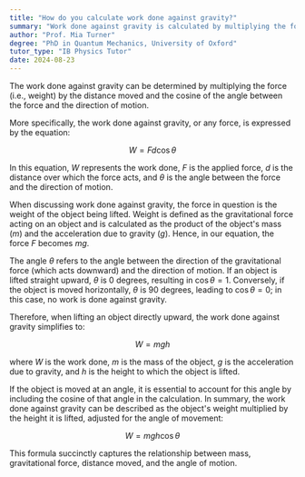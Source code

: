 ```yaml
---
title: "How do you calculate work done against gravity?"
summary: "Work done against gravity is calculated by multiplying the force (weight) by the distance moved and the cosine of the angle."
author: "Prof. Mia Turner"
degree: "PhD in Quantum Mechanics, University of Oxford"
tutor_type: "IB Physics Tutor"
date: 2024-08-23
---
```


The work done against gravity can be determined by multiplying the force (i.e., weight) by the distance moved and the cosine of the angle between the force and the direction of motion.

More specifically, the work done against gravity, or any force, is expressed by the equation:

$$
W = F d \cos \theta
$$

In this equation, $W$ represents the work done, $F$ is the applied force, $d$ is the distance over which the force acts, and $\theta$ is the angle between the force and the direction of motion.

When discussing work done against gravity, the force in question is the weight of the object being lifted. Weight is defined as the gravitational force acting on an object and is calculated as the product of the object's mass ($m$) and the acceleration due to gravity ($g$). Hence, in our equation, the force $F$ becomes $mg$.

The angle $\theta$ refers to the angle between the direction of the gravitational force (which acts downward) and the direction of motion. If an object is lifted straight upward, $\theta$ is $0$ degrees, resulting in $\cos \theta = 1$. Conversely, if the object is moved horizontally, $\theta$ is $90$ degrees, leading to $\cos \theta = 0$; in this case, no work is done against gravity.

Therefore, when lifting an object directly upward, the work done against gravity simplifies to:

$$
W = mgh
$$

where $W$ is the work done, $m$ is the mass of the object, $g$ is the acceleration due to gravity, and $h$ is the height to which the object is lifted. 

If the object is moved at an angle, it is essential to account for this angle by including the cosine of that angle in the calculation. In summary, the work done against gravity can be described as the object's weight multiplied by the height it is lifted, adjusted for the angle of movement:

$$
W = mg h \cos \theta
$$

This formula succinctly captures the relationship between mass, gravitational force, distance moved, and the angle of motion.
    